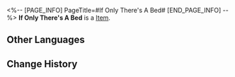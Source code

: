 <%-- [PAGE_INFO]
PageTitle=#If Only There's A Bed#
[END_PAGE_INFO] --%>
{{Item Infobox
|title       = If Only There's A Bed
|id          = 223251
|image       = Dreamscape Pass Sticker If Only There's A Bed.png
|type        = 
|invCategory = 
|rarity      = 4
|effect      = Digital stickers that can be used to decorate the pages of the Dreamtour Handbook. They come in many different styles.
|description = 
}}
{{Description|1=It already says there, clear as day: If Only There's A Bed.}}
'''If Only There's A Bed''' is a [[Item]].

==Other Languages==
{{Other Languages
|en   = If Only There's A Bed
|zhs  = 要是有张床就好了
|zht  = 要是有張床就好了
|ja   = ベッドがあればいいのに
|ko   = 침대가 있으면 좋을 텐데
|es   = Ojalá hubiera una cama...
|fr   = Si seulement il y avait un lit
|ru   = Вот бы была кровать
|th   = ถ้ามีเตียงก็ดีสิ
|vi   = Nếu Có Chiếc Giường Thì Tốt Quá
|de   = Hauptsache ein Bett
|id   = Andai Saja ada Kasur
|pt   = Se Ao Menos Houvesse Uma Cama
}}

==Change History==
{{Change History|2.0}}